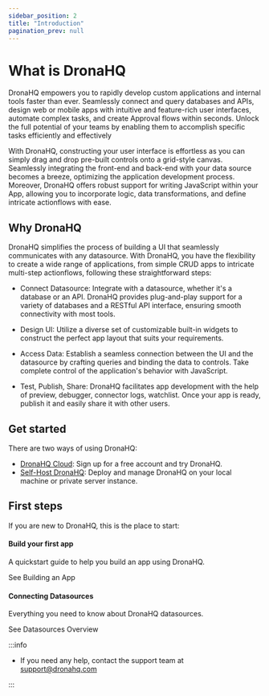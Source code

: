 ```yaml
---
sidebar_position: 2
title: "Introduction"
pagination_prev: null
---
```




# What is DronaHQ

DronaHQ empowers you to rapidly develop custom applications and internal tools faster than ever. Seamlessly connect and query databases and APIs, design web or mobile apps with intuitive and feature-rich user interfaces, automate complex tasks, and create Approval flows within seconds. Unlock the full potential of your teams by enabling them to accomplish specific tasks efficiently and effectively


With DronaHQ, constructing your user interface is effortless as you can simply drag and drop pre-built controls onto a grid-style canvas. Seamlessly integrating the front-end and back-end with your data source becomes a breeze, optimizing the application development process. Moreover, DronaHQ offers robust support for writing JavaScript within your App, allowing you to incorporate logic, data transformations, and define intricate actionflows with ease.

<figure>
  <VideoEmbed host='youtube' videoId='Tl0Sd43dXDg' />
</figure>

## Why DronaHQ

DronaHQ simplifies the process of building a UI that seamlessly communicates with any datasource. With DronaHQ, you have the flexibility to create a wide range of applications, from simple CRUD apps to intricate multi-step actionflows, following these straightforward steps:

- Connect Datasource: Integrate with a datasource, whether it's a database or an API. DronaHQ provides plug-and-play support for a variety of databases and a RESTful API interface, ensuring smooth connectivity with most tools.

- Design UI: Utilize a diverse set of customizable built-in widgets to construct the perfect app layout that suits your requirements.

- Access Data: Establish a seamless connection between the UI and the datasource by crafting queries and binding the data to controls. Take complete control of the application's behavior with JavaScript.

- Test, Publish, Share: DronaHQ facilitates app development with the help of preview, debugger, connector logs, watchlist. Once your app is ready, publish it and easily share it with other users.

## Get started

There are two ways of using DronaHQ:

- [DronaHQ Cloud](https://www.dronahq.com/): Sign up for a free account and try DronaHQ.
- [Self-Host DronaHQ](/self_hosting_overview): Deploy and manage DronaHQ on your local machine or private server instance.

## First steps

If you are new to DronaHQ, this is the place to start:

<div className="gallery">
    <div className="card">
      <div className="card-header">
        <h4>Build your first app</h4>
      </div>
      <p>A quickstart guide to help you build an app using DronaHQ.</p>
      <VersionedLink to="/getting-started/start-building">
        See Building an App <ArrowRight className="arrow" />
      </VersionedLink>
    </div>
    <div className="card">
      <div className="card-header">
        <h4>Connecting Datasources</h4>
      </div>
      <p>Everything you need to know about DronaHQ datasources.</p>
      <VersionedLink to="/datasource_overview">
        See Datasources Overview <ArrowRight className="arrow" />
      </VersionedLink>
    </div>
  </div>

:::info

- If you need any help, contact the support team at [support@dronahq.com](mailto:support@dronahq.com)

:::
